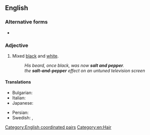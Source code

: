 {{also|salt-and-pepper}}
==English==

===Alternative forms===
* {{l|en|salt-and-pepper}}

===Adjective===
{{en-adj|-}}

# Mixed [[black]] and [[white]].
#: ''His beard, once black, was now '''salt and pepper'''.''
#: ''the '''salt-and-pepper''' effect on an untuned television screen''

====Translations====
{{trans-top|mixed black and white}}
* Bulgarian: {{t+|bg|прошарен}}
* Italian: {{t+|it|brizzolato}}
* Japanese: {{t|ja|胡麻塩|tr=ごましお, goma shio|sc=Jpan}} {{qualifier|sesame and salt}}
{{trans-mid}}
* Persian: {{t|fa|جو گندمی|tr=jow-gandomi|sc=fa-Arab}}
* Swedish: {{t+|sv|gråsprängd}}, {{t+|sv|svartvit}}
{{trans-bottom}}

[[Category:English coordinated pairs]]
[[Category:en:Hair]]
